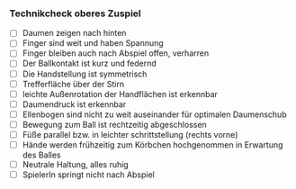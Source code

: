 ### Technikcheck oberes Zuspiel

- [ ] Daumen zeigen nach hinten
- [ ] Finger sind weit und haben Spannung
- [ ] Finger bleiben auch nach Abspiel offen, verharren
- [ ] Der Ballkontakt ist kurz und federnd
- [ ] Die Handstellung ist symmetrisch
- [ ] Trefferfläche über der Stirn
- [ ] leichte Außenrotation der Handflächen ist erkennbar
- [ ] Daumendruck ist erkennbar
- [ ] Ellenbogen sind nicht zu weit auseinander für optimalen Daumenschub
- [ ] Bewegung zum Ball ist rechtzeitig abgeschlossen
- [ ] Füße parallel bzw. in leichter schrittstellung (rechts vorne)
- [ ] Hände werden frühzeitig zum Körbchen hochgenommen in Erwartung des Balles
- [ ] Neutrale Haltung, alles ruhig
- [ ] SpielerIn springt nicht nach Abspiel
